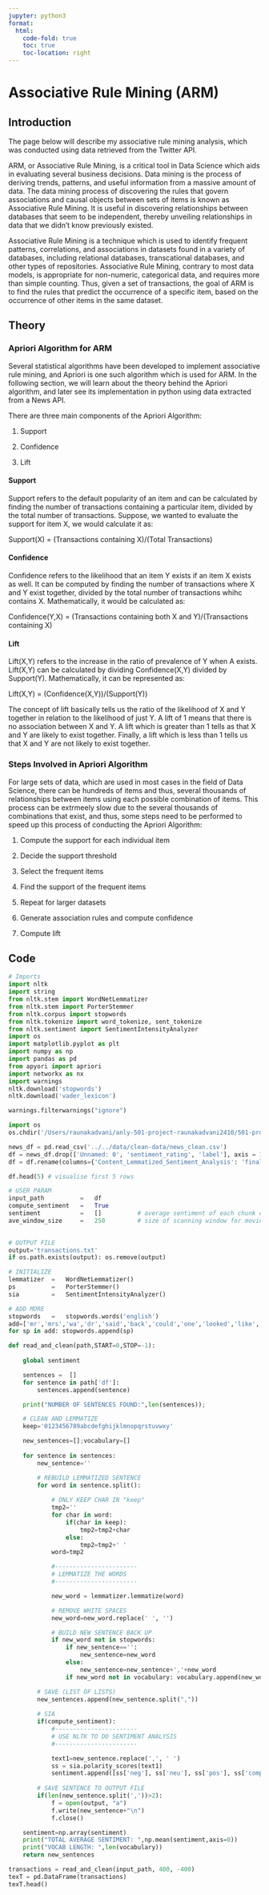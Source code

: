 ```yaml
---
jupyter: python3
format:
  html:
    code-fold: true
    toc: true
    toc-location: right
---
```


# Associative Rule Mining (ARM)

## Introduction

The page below will describe my associative rule mining analysis, which was conducted using data retrieved from the Twitter API.

ARM, or Associative Rule Mining, is a critical tool in Data Science which aids in evaluating several business decisions. Data mining is the process of deriving trends, patterns, and useful information from a massive amount of data. The data mining process of discovering the rules that govern associations and causal objects between sets of items is known as Associative Rule Mining. It is useful in discovering relationships between databases that seem to be independent, thereby unveiling relationships in data that we didn't know previously existed.

Associative Rule Mining is a technique which is used to identify frequent patterns, correlations, and associations in datasets found in a variety of databases, including relational databases, transcational databases, and other types of repositories. Associative Rule Mining, contrary to most data models, is appropriate for non-numeric, categorical data, and requires more than simple counting. Thus, given a set of transactions, the goal of ARM is to find the rules that predict the occurrence of a specific item, based on the occurrence of other items in the same dataset. 

## Theory

### Apriori Algorithm for ARM

Several statistical algorithms have been developed to implement associative rule mining, and Apriori is one such algorithm which is used for ARM. In the following section, we will learn about the theory behind the Apriori algorithm, and later see its implementation in python using data extracted from a News API.

There are three main components of the Apriori Algorithm:

1. Support

2. Confidence

3. Lift

#### Support

Support refers to the default popularity of an item and can be calculated by finding the number of transactions containing a particular item, divided by the total number of transactions. Suppose, we wanted to evaluate the support for item X, we would calculate it as:

Support(X) = (Transactions containing X)/(Total Transactions)

#### Confidence

Confidence refers to the likelihood that an item Y exists if an item X exists as well. It can be computed by finding the number of transactions where X and Y exist together, divided by the total number of transactions whihc contains X. Mathematically, it would be calculated as:

Confidence(Y,X) = (Transactions containing both X and Y)/(Transactions containing X)

#### Lift

Lift(X,Y) refers to the increase in the ratio of prevalence of Y when A exists. Lift(X,Y) can be calculated by dividing Confidence(X,Y) divided by Support(Y). Mathematically, it can be represented as:

Lift(X,Y) = (Confidence(X,Y))/(Support(Y))

The concept of lift basically tells us the ratio of the likelihood of X and Y together in relation to the likelihood of just Y. A lift of 1 means that there is no association between X and Y. A lift which is greater than 1 tells as that X and Y are likely to exist together. Finally, a lift which is less than 1 tells us that X and Y are not likely to exist together.

### Steps Involved in Apriori Algorithm

For large sets of data, which are used in most cases in the field of Data Science, there can be hundreds of items and thus, several thousands of relationships between items using each possible combination of items. This process can be extrmeely slow due to the several thousands of combinations that exist, and thus, some steps need to be performed to speed up this process of conducting the Apriori Algorithm:

1. Compute the support for each individual item

2. Decide the support threshold

3. Select the frequent items

4. Find the support of the frequent items

5. Repeat for larger datasets

6. Generate association rules and compute confidence

7. Compute lift

## Code

```python
# Imports
import nltk
import string
from nltk.stem import WordNetLemmatizer
from nltk.stem import PorterStemmer
from nltk.corpus import stopwords
from nltk.tokenize import word_tokenize, sent_tokenize
from nltk.sentiment import SentimentIntensityAnalyzer
import os
import matplotlib.pyplot as plt
import numpy as np
import pandas as pd
from apyori import apriori
import networkx as nx 
import warnings
nltk.download('stopwords')
nltk.download('vader_lexicon')

warnings.filterwarnings("ignore")

```

```python
import os
os.chdir('/Users/raunakadvani/anly-501-project-raunakadvani2410/501-project-website/pages')
```

```python
news_df = pd.read_csv('../../data/clean-data/news_clean.csv')
df = news_df.drop(['Unnamed: 0', 'sentiment_rating', 'label'], axis = 1)
df = df.rename(columns={'Content_Lemmatized_Sentiment_Analysis': 'final_news'})
```

```python
df.head(5) # visualise first 5 rows
```

```python
# USER PARAM
input_path          =   df
compute_sentiment   =   True        
sentiment           =   []          # average sentiment of each chunk of text 
ave_window_size     =   250         # size of scanning window for moving average
                    

# OUTPUT FILE
output='transactions.txt'
if os.path.exists(output): os.remove(output)

# INITIALIZE
lemmatizer  =   WordNetLemmatizer()
ps          =   PorterStemmer()
sia         =   SentimentIntensityAnalyzer()

# ADD MORE
stopwords   =   stopwords.words('english')
add=['mr','mrs','wa','dr','said','back','could','one','looked','like','know','around','dont']
for sp in add: stopwords.append(sp)

def read_and_clean(path,START=0,STOP=-1):
    
    global sentiment

    sentences =  []
    for sentence in path['df']:
        sentences.append(sentence) 

    print("NUMBER OF SENTENCES FOUND:",len(sentences));

    # CLEAN AND LEMMATIZE
    keep='0123456789abcdefghijklmnopqrstuvwxy'

    new_sentences=[];vocabulary=[]
    
    for sentence in sentences:
        new_sentence=''

        # REBUILD LEMMATIZED SENTENCE
        for word in sentence.split():
            
            # ONLY KEEP CHAR IN "keep"
            tmp2=''
            for char in word: 
                if(char in keep): 
                    tmp2=tmp2+char
                else:
                    tmp2=tmp2+' '
            word=tmp2

            #-----------------------
            # LEMMATIZE THE WORDS
            #-----------------------

            new_word = lemmatizer.lemmatize(word)

            # REMOVE WHITE SPACES
            new_word=new_word.replace(' ', '')

            # BUILD NEW SENTENCE BACK UP
            if new_word not in stopwords:
                if new_sentence=='':
                    new_sentence=new_word
                else:
                    new_sentence=new_sentence+','+new_word
                if new_word not in vocabulary: vocabulary.append(new_word)

        # SAVE (LIST OF LISTS)      
        new_sentences.append(new_sentence.split(","))
        
        # SIA
        if(compute_sentiment):
            #-----------------------
            # USE NLTK TO DO SENTIMENT ANALYSIS 
            #-----------------------

            text1=new_sentence.replace(',', ' ')
            ss = sia.polarity_scores(text1)
            sentiment.append([ss['neg'], ss['neu'], ss['pos'], ss['compound']])
            
        # SAVE SENTENCE TO OUTPUT FILE
        if(len(new_sentence.split(','))>2):
            f = open(output, "a")
            f.write(new_sentence+"\n")
            f.close()

    sentiment=np.array(sentiment)
    print("TOTAL AVERAGE SENTIMENT: ",np.mean(sentiment,axis=0))
    print("VOCAB LENGTH: ",len(vocabulary))
    return new_sentences
```

```python
transactions = read_and_clean(input_path, 400, -400)
texT = pd.DataFrame(transactions)
texT.head()
```